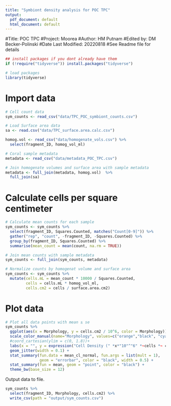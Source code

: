 ```yaml
---
title: "Symbiont density analysis for POC TPC"
output:
  pdf_document: default
  html_document: default
---
```


#Title: POC TPC
#Project: Moorea
#Author: HM Putnam 
#Edited by: DM Becker-Polinski
#Date Last Modified: 20220818
#See Readme file for details

```r
## install packages if you dont already have them
if (!require("tidyverse")) install.packages("tidyverse")

# load packages
library(tidyverse)
```

# Import data
```r
# Cell count data
sym_counts <- read_csv("data/TPC_POC_symbiont_counts.csv")

# Load Surface area data
sa <- read.csv("data/TPC_surface.area.calc.csv")

homog.vol <- read_csv("data/homogenate_vols.csv") %>%
  select(fragment_ID, homog_vol_ml)

# Coral sample metadata
metadata <- read_csv("data/metadata_POC_TPC.csv")

# Join homogenate volumes and surface area with sample metadata
metadata <- full_join(metadata, homog.vol)  %>%
  full_join(sa)

```

# Calculate cells per square centimeter
```r
# Calculate mean counts for each sample
sym_counts <- sym_counts %>%
  select(fragment_ID, Squares.Counted, matches("Count[0-9]")) %>%
  gather("rep", "count", -fragment_ID, -Squares.Counted) %>%
  group_by(fragment_ID, Squares.Counted) %>%
  summarise(mean_count = mean(count, na.rm = TRUE))

# Join mean counts with sample metadata
sym_counts <- full_join(sym_counts, metadata)

# Normalize counts by homogenat volume and surface area
sym_counts <- sym_counts %>%
  mutate(cells.mL = mean_count * 10000 / Squares.Counted,
         cells = cells.mL * homog_vol_ml,
         cells.cm2 = cells / surface.area.cm2)
```



# Plot data
```r
# Plot all data points with mean ± se
sym_counts %>%
  ggplot(aes(x = Morphology, y = cells.cm2 / 10^6, color = Morphology)) +
  scale_color_manual(name="Morphology", values=c("orange","black", "cyan"))+
  #coord_cartesian(ylim = c(0, 1.8))+
  labs(x = "", y = expression("Cell Density (" *x*"10"^"6" *~cells *~ cm^"-2"*")")) +
  geom_jitter(width = 0.1) +                                            # Plot all points
  stat_summary(fun.data = mean_cl_normal, fun.args = list(mult = 1),    # Plot standard error
               geom = "errorbar", color = "black", width = 0.5) +
  stat_summary(fun = mean, geom = "point", color = "black") +           # Plot mean
  theme_bw(base_size = 12)

```


Output data to file.  

```r
sym_counts %>%
  select(fragment_ID, Morphology, cells.cm2) %>%
  write_csv(path = "output/sym_counts.csv")


```
